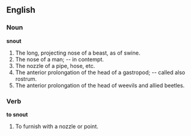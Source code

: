 ==English==

===Noun===

'''snout'''

#The long, projecting nose of a beast, as of swine.
#The nose of a man; -- in contempt.
#The nozzle of a pipe, hose, etc.
#The anterior prolongation of the head of a gastropod; -- called also rostrum.
#The anterior prolongation of the head of weevils and allied beetles.

===Verb===

'''to snout'''

#To furnish with a nozzle or point.